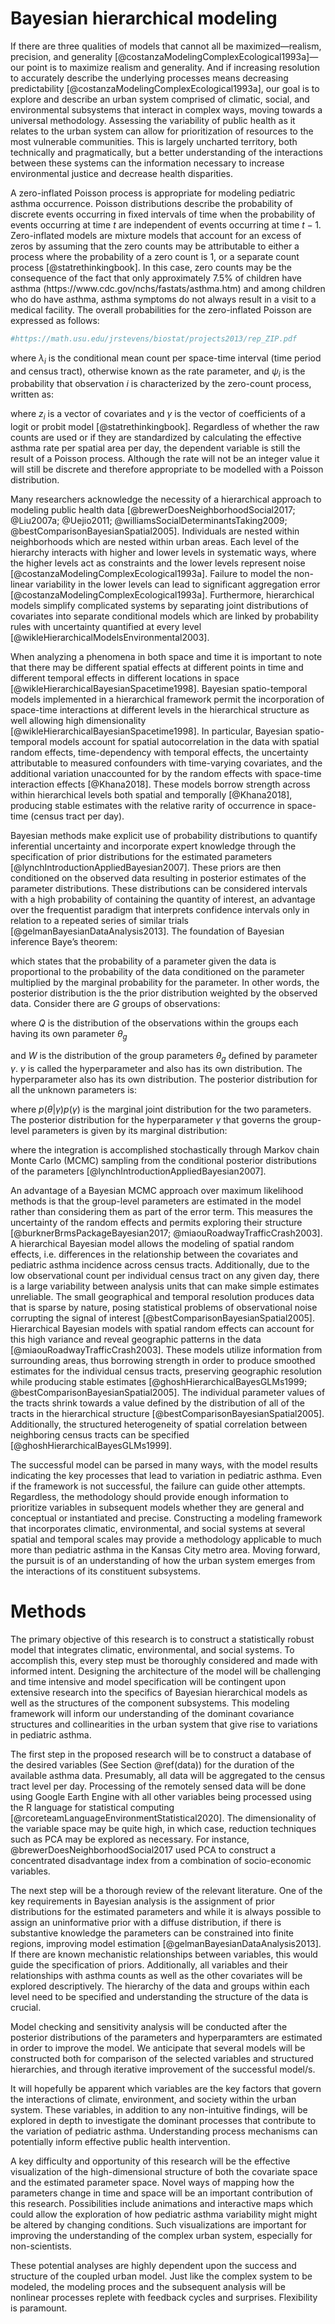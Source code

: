 # Bayesian hierarchical modeling {#model}

If there are three qualities of models that cannot all be maximized---realism, precision, and generality [@costanzaModelingComplexEcological1993a]---our point is to maximize realism and generality. And if increasing resolution to accurately describe the underlying processes means decreasing predictability [@costanzaModelingComplexEcological1993a], our goal is to explore and describe an urban system comprised of climatic, social, and environmental subsystems that interact in complex ways, moving towards a universal methodology. Assessing the variability of public health as it relates to the urban system can allow for prioritization of resources to the most vulnerable communities. This is largely uncharted territory, both technically and pragmatically, but a better understanding of the interactions between these systems can the information necessary to increase environmental justice and decrease health disparities. 

A zero-inflated Poisson process is appropriate for modeling pediatric asthma occurrence. Poisson distributions describe the probability of discrete events occurring in fixed intervals of time when the probability of events occurring at time $t$ are independent of events occurring at time $t-1$. Zero-inflated models are mixture models that account for an excess of zeros by assuming that the zero counts may be attributable to either a process where the probability of a zero count is 1, or a separate count process [@statrethinkingbook]. In this case, zero counts may be the consequence of the fact that only approximately 7.5\% of children have asthma (https://www.cdc.gov/nchs/fastats/asthma.htm) and among children who do have asthma, asthma symptoms do not always result in a visit to a medical facility. The overall probabilities for the zero-inflated Poisson are expressed as follows:
```r
#https://math.usu.edu/jrstevens/biostat/projects2013/rep_ZIP.pdf
```

\begin{equation}
P(Y_i=y_i|x_i,z_i)=
\begin{cases}
\psi_i+(1-\psi_i)e^{-\lambda_i} & \text{if } y_i=0,  \text{ zero-count process}\\
(1-\psi_i)\frac{e^{-\lambda_i}\lambda_i^{y_i}}{y_i!} & \text{if } y_i > 0, \text{Poisson process} \\
\end{cases}
(\#eq:poisson)
\end{equation}

\noindent where $\lambda_i$ is the conditional mean count per space-time interval (time period and census tract), otherwise known as the rate parameter, and $\psi_i$ is the probability that observation $i$ is characterized by the zero-count process, written as: 

\begin{equation}
\psi_i=F(z_i'\gamma) 
(\#eq:zero-count)
\end{equation}

\noindent where $z_i$ is a vector of covariates and $\gamma$ is the vector of coefficients of a logit or probit model [@statrethinkingbook]. 
Regardless of whether the raw counts are used or if they are standardized by calculating the effective asthma rate per spatial area per day, the dependent variable is still the result of a Poisson process. Although the rate will not be an integer value it will still be discrete and therefore appropriate to be modelled with a Poisson distribution.

Many researchers acknowledge the necessity of a hierarchical approach to modeling public health data [@brewerDoesNeighborhoodSocial2017; @Liu2007a; @Uejio2011; @williamsSocialDeterminantsTaking2009; @bestComparisonBayesianSpatial2005]. Individuals are nested within neighborhoods which are nested within urban areas. Each level of the hierarchy interacts with higher and lower levels in systematic ways, where the higher levels act as constraints and the lower levels represent noise [@costanzaModelingComplexEcological1993a]. Failure to model the non-linear variability in the lower levels can lead to significant aggregation error [@costanzaModelingComplexEcological1993a]. Furthermore, hierarchical models simplify complicated systems by separating joint distributions of covariates into separate conditional models which are linked by probability rules with uncertainty quantified at every level [@wikleHierarchicalModelsEnvironmental2003]. 

When analyzing a phenomena in both space and time it is important to note that there may be different spatial effects at different points in time and different temporal effects in different locations in space [@wikleHierarchicalBayesianSpacetime1998]. Bayesian spatio-temporal models implemented in a hierarchical framework permit the incorporation of space-time interactions at different levels in the hierarchical structure as well allowing high dimensionality [@wikleHierarchicalBayesianSpacetime1998]. In particular, Bayesian spatio-temporal models account for spatial autocorrelation in the data with spatial random effects, time-dependency with temporal effects, the uncertainty attributable to measured confounders with time-varying covariates, and the additional variation unaccounted for by the random effects with space-time interaction effects [@Khana2018]. These models borrow strength across within hierarchical levels both spatial and temporally [@Khana2018], producing stable estimates with the relative rarity of occurrence in space-time (census tract per day).

Bayesian methods make explicit use of probability distributions to quantify inferential uncertainty and incorporate expert knowledge through the specification of prior distributions for the estimated parameters [@lynchIntroductionAppliedBayesian2007]. These priors are then conditioned on the observed data resulting in posterior estimates of the parameter distributions. These distributions can be considered intervals with a high probability of containing the quantity of interest, an advantage over the frequentist paradigm that interprets confidence intervals only in relation to a repeated series of similar trials [@gelmanBayesianDataAnalysis2013]. The foundation of Bayesian inference Baye's theorem:

\begin{equation}
\underbrace{p(\theta|data)}_\text{posterior}\propto\underbrace{p(data|\theta)}_\text{likelihood}\times\underbrace{p(\theta)}_\text{prior}
(\#eq:bayes)
\end{equation}

\noindent which states that the probability of a parameter given the data is proportional to the probability of the data conditioned on the parameter multiplied by the marginal probability for the parameter. In other words, the posterior distribution is the the prior distribution weighted by the observed data. Consider there are $G$ groups of observations:

\begin{equation}
y_{ig}\sim{Q(\theta_g)}
(\#eq:groups)
\end{equation}

\noindent where $Q$ is the distribution of the observations within the groups each having its own parameter $\theta_g$ 

\begin{equation}
\theta_g\sim{W(\gamma)}
(\#eq:group-param)
\end{equation}

\noindent and $W$ is the  distribution of the group parameters $\theta_g$ defined by parameter $\gamma$. $\gamma$ is called the hyperparameter and also has its own distribution. The hyperparameter also has its own distribution. The posterior distribution for all the unknown parameters is:

\begin{equation}
p(\gamma, \theta|y) \propto p(y|\theta, \gamma)p(\theta|\gamma)p(\gamma)
(\#eq:posterior)
\end{equation}

\noindent where $p(\theta|\gamma)p(\gamma)$ is the marginal joint distribution for the two parameters. The posterior distribution for the hyperparameter $\gamma$ that governs the group-level parameters is given by its marginal distribution:

\begin{equation}
p(\gamma|y) \propto \int p(y|\theta, \gamma)p(\theta|\gamma)p(\gamma)d\theta
(\#eq:post-hyper)
\end{equation}

\noindent where the integration is accomplished stochastically through Markov chain Monte Carlo (MCMC) sampling from the conditional posterior distributions of the parameters [@lynchIntroductionAppliedBayesian2007].

An advantage of a Bayesian MCMC approach over maximum likelihood methods is that the group-level parameters are estimated in the model rather than considering them as part of the error term. This measures the uncertainty of the random effects and permits exploring their structure [@burknerBrmsPackageBayesian2017; @miaouRoadwayTrafficCrash2003]. A hierarchical Bayesian model allows the modeling of spatial random effects, i.e. differences in the relationship between the covariates and pediatric asthma incidence across census tracts. Additionally, due to the low observational count per individual census tract on any given day, there is a large variability between analysis units that can make simple estimates unreliable. The small geographical and temporal resolution produces data that is sparse by nature, posing statistical problems of observational noise corrupting the signal of interest [@bestComparisonBayesianSpatial2005]. Hierarchical Bayesian models with spatial random effects can account for this high variance and reveal geographic patterns in the data [@miaouRoadwayTrafficCrash2003]. These models utilize information from surrounding areas, thus borrowing strength in order to produce smoothed estimates for the individual census tracts, preserving geographic resolution while producing stable estimates [@ghoshHierarchicalBayesGLMs1999; @bestComparisonBayesianSpatial2005]. The individual parameter values of the tracts shrink towards a value defined by the distribution of all of the tracts in the hierarchical structure [@bestComparisonBayesianSpatial2005]. Additionally, the structured heterogeneity of spatial correlation between neighboring census tracts can be specified [@ghoshHierarchicalBayesGLMs1999]. 

The successful model can be parsed in many ways, with the model results indicating the key processes that lead to variation in pediatric asthma. Even if the framework is not successful, the failure can guide other attempts. Regardless, the methodology should provide enough information to prioritize variables in subsequent models whether they are general and conceptual or instantiated and precise. Constructing a modeling framework that incorporates climatic, environmental, and social systems at several spatial and temporal scales may provide a methodology applicable to much more than pediatric asthma in the Kansas City metro area. Moving forward, the pursuit is of an understanding of how the urban system emerges from the interactions of its constituent subsystems.

# Methods {#methods}

The primary objective of this research is to construct a statistically robust model that integrates climatic, environmental, and social systems. To accomplish this, every step must be thoroughly considered and made with informed intent. Designing the architecture of the model will be challenging and time intensive and model specification will be contingent upon extensive research into the specifics of Bayesian hierarchical models as well as the structures of the component subsystems. This modeling framework will inform our understanding of the dominant covariance structures and collinearities in the urban system that give rise to variations in pediatric asthma. 

The first step in the proposed research will be to construct a database of the desired variables (See Section \@ref(data)) for the duration of the available asthma data. Presumably, all data will be aggregated to the census tract level per day. Processing of the remotely sensed data will be done using Google Earth Engine with all other variables being processed using the R language for statistical computing [@rcoreteamLanguageEnvironmentStatistical2020]. The dimensionality of the variable space may be quite high, in which case, reduction techniques such as PCA may be explored as necessary. For instance, @brewerDoesNeighborhoodSocial2017 used PCA to construct a concentrated disadvantage index from a combination of socio-economic variables. 

The next step will be a thorough review of the relevant literature. One of the key requirements in Bayesian analysis is the assignment of prior distributions for the estimated parameters and while it is always possible to assign an uninformative prior with a diffuse distribution, if there is substantive knowledge the parameters can be constrained into finite regions, improving model estimation [@gelmanBayesianDataAnalysis2013]. If there are known mechanistic relationships between variables, this would guide the specification of priors. Additionally, all variables and their relationships with asthma counts as well as the other covariates will be explored descriptively. The hierarchy of the data and groups within each level need to be specified and understanding the structure of the data is crucial. 

Model checking and sensitivity analysis will be conducted after the posterior distributions of the parameters and hyperparamters are estimated in order to improve the model. We anticipate that several models will be constructed both for comparison of the selected variables and structured hierarchies, and through iterative improvement of the successful model/s. 

It will hopefully be apparent which variables are the key factors that govern the interactions of climate, environment, and society within the urban system. These variables, in addition to any non-intuitive findings, will be explored in depth to investigate the dominant processes that contribute to the variation of pediatric asthma. Understanding process mechanisms can potentially inform effective public health intervention.

A key difficulty and opportunity of this research will be the effective visualization of the high-dimensional structure of both the covariate space and the estimated parameter space. Novel ways of mapping how the parameters change in time and space will be an important contribution of this research. Possibilities include animations and interactive maps which could allow the exploration of how pediatric asthma variability might might be altered by changing conditions. Such visualizations are important for improving the understanding of the complex urban system, especially for non-scientists.

These potential analyses are highly dependent upon the success and structure of the coupled urban model. Just like the complex system to be modeled, the modeling proces and the subsequent analysis will be nonlinear processes replete with feedback cycles and surprises. Flexibility is paramount.
















